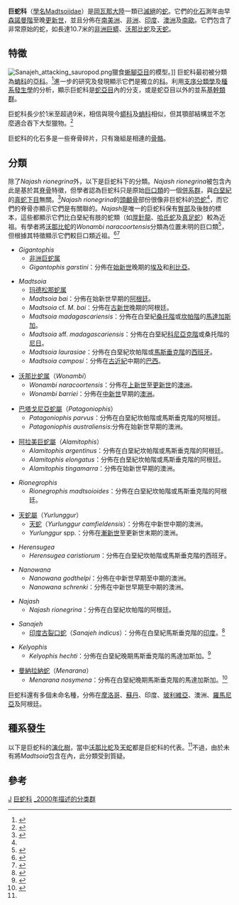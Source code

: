 {{Automatic Taxobox
| taxon = Madtsoiidae
| authority = (Hoffstetter, 1961) Scanlon & Lee, 2000
| fossil_range = {{fossil range|98|0.012}}<small>[[森諾曼階|森諾曼階]]至[[更新世|更新世]]晚期</small>
| image = Wonambi naracoortensis vs Thylacoleo.jpg
| image_caption = 正與[[袋獅|袋獅]]搏鬥的[[沃那比蛇|沃那比蛇]]
| subdivision_ranks = [[屬|屬]]
| subdivision = 參見內文
}}

'''巨蛇科'''（[[學名|學名]]Madtsoiidae）是[[岡瓦那大陸|岡瓦那大陸]]一類已[[滅絕|滅絕]]的[[蛇|蛇]]。它們的[[化石|化石]]測年由早[[森諾曼階|森諾曼階]]至晚[[更新世|更新世]]，並且分佈在[[南美洲|南美洲]]、[[非洲|非洲]]、[[印度|印度]]、[[澳洲|澳洲]]及[[南歐|南歐]]。它們包含了非常原始的蛇，如長達10.7米的[[非洲巨蟒|非洲巨蟒]]、[[沃那比蛇|沃那比蛇]]及[[天蛇|天蛇]]。

==特徵==
[[Image:Sanajeh_attacking_sauropod.png|thumb]]獵食[[蜥腳亞目|蜥腳亞目]]的模型。]]
巨蛇科最初被分類為[[蚺科|蚺科]]的[[亞科|亞科]]。<ref name=Hoffstetter1961a>{{Cite journal|author=Hoffstetter, R.|year=1961a|title=Nouveaux restes d'un serpent boïdé (''Madtsoia madagascariensis'' nov. sp.) dans le Crétacé supérieur de Madagascar|journal=Bulletin du Muséum national d'Histoire naturelle, Paris|issue=2|volume=33|pages=152-60}}</ref>進一步的研究及發現顯示它們是獨立的[[科|科]]。利用[[支序分類學|支序分類學]]及[[種系發生學|種系發生學]]的分析，顯示巨蛇科是[[蛇亞目|蛇亞目]]內的分支，或是蛇亞目以外的並系[[基幹類群|基幹類群]]。

巨蛇科長少於1米至超過9米，相信與現今[[蟒科|蟒科]]及[[蚺科|蚺科]]相似，但其顎部結構並不怎麼適合吞下大型獵物。<ref name=Scanlon2005>{{Cite journal|author=Scanlon, J.D.|year=2005|title=Cranial morphology of the Plio-Pleistocene giant madtsoiid snake ''Wonambi naracoortensis''|journal=Acta Palaeontologica Polonica|volume=50|pages=139-80}}</ref>

巨蛇科的化石多是一些脊骨碎片，只有幾組是相連的[[骨骼|骨骼]]。

==分類==
除了''Najash rionegrina''外，以下是巨蛇科下的分類。''Najash rionegrina''被包含內此是基於其[[脊骨|脊骨]]特徵，但學者認為巨蛇科只是原始[[巨口類|巨口類]]的一個[[併系群|併系群]]，與[[白堊紀|白堊紀]]的[[真蛇下目|真蛇下目]]無關。<ref name=ApesteguiaZaher2006>{{Cite journal|author=Apesteguía, S. and H. Zaher|year=2006|title=A Cretaceous terrestrial snake with robust hindlimbs and a sacrum|journal=Nature|volume=440|pages=1037-40}}</ref>''Najash rionegrina''的[[頭顱骨|頭顱骨]]部份很像非巨蛇科的[[恐蛇|恐蛇]]<ref name=ApesteguiaZaher2006/>，而它們的脊骨亦顯示它們是有關聯的。''Najash''是唯一的巨蛇科保有[[臀部|臀部]]及後肢的標本，這些都顯示它們比白堊紀有肢的蛇類（如[[厚針龍|厚針龍]]、[[哈氏蛇|哈氏蛇]]及[[真足蛇|真足蛇]]）較為近祖。有學者將[[沃那比蛇|沃那比蛇]]的''Wonambi naracoortensis''分類為位置未明的巨口類<ref>{{Cite journal|author=Rieppel, O., A.G. Kluge, and H. Zaher|year=2002|title=Testing the phylogenetic relationships of the Pleistocene snake ''Wonambi naracoortensis'' Smith.|journal=Journal of Vertebrate Paleontology|volume=22|pages=812-29}}</ref>，但根據其特徵顯示它們較巨口類近祖。<ref>{{Cite journal|author=Scanlon, J.D.|year=2005|title=Cranial morphology of the Plio-Pleistocene giant madtsoiid snake ''Wonambi naracoortensis''|journal=Acta Palaeontologica Polonica|volume=50|pages=139-80}}</ref><ref name=Scanlon2006>{{Cite journal|author=Scanlon, J.D.|year=2006|title=Skull of the large non-macrostomatan snake ''Yurlunggur'' from the Australian Oligo-Miocene|journal=Nature|volume=439|pages=839-42}}</ref>

*''Gigantophis''
**[[非洲巨蛇属|非洲巨蛇属]]
**''Gigantophis garstini''：分佈在[[始新世|始新世]]晚期的[[埃及|埃及]]和[[利比亞|利比亞]]。

*''Madtsoia''
**[[玛德松那蛇属|玛德松那蛇属]]
**''Madtsoia bai''：分佈在始新世早期的[[阿根廷|阿根廷]]。
**''Madtsoia'' cf. ''M. bai''：分佈在[[古新世|古新世]]晚期的阿根廷。
**''Madtsoia madagascariensis''：分佈在白堊紀[[桑托階|桑托階]]或[[坎帕階|坎帕階]]的[[馬達加斯加|馬達加斯加]]。
**''Madtsoia'' aff. ''madagascariensis''：分佈在白堊紀[[科尼亞克階|科尼亞克階]]或桑托階的[[尼日|尼日]]。
**''Madtsoia laurasiae''：分佈在白堊紀坎帕階或[[馬斯垂克階|馬斯垂克階]]的[[西班牙|西班牙]]。
**''Madtsoia camposi''：分佈在[[古近紀|古近紀]]中期的[[巴西|巴西]]。

*[[沃那比蛇属|沃那比蛇属]]（''Wonambi''）
**''Wonambi naracoortensis''：分佈在[[上新世|上新世]]至[[更新世|更新世]]的[[澳洲|澳洲]]。
**''Wonambi barriei''：分佈在[[中新世|中新世]]早期的[[澳洲|澳洲]]。

*[[巴塔戈尼亞蛇屬|巴塔戈尼亞蛇屬]]（''Patagoniophis''）
**''Patagoniophis parvus''：分佈在白堊紀坎帕階或馬斯垂克階的阿根廷。
**''Patagoniophis australiensis'':分佈在始新世早期的澳洲。

*[[阿拉美巨蛇屬|阿拉美巨蛇屬]]（''Alamitophis''）
**''Alamitophis argentinus''：分佈在白堊紀坎帕階或馬斯垂克階的阿根廷。
**''Alamitophis elongatus''：分佈在白堊紀坎帕階或馬斯垂克階的阿根廷。
**''Alamitophis tingamarra''：分佈在始新世早期的澳洲。

*''Rionegrophis''
**''Rionegrophis madtsoioides''：分佈在白堊紀坎帕階或馬斯垂克階的阿根廷。

*[[天蛇屬|天蛇屬]]（''Yurlunggur''）
**[[天蛇|天蛇]]（''Yurlunggur camfieldensis''）：分佈在中新世中期的澳洲。
**''Yurlunggur'' spp.：分佈在[[漸新世|漸新世]]至更新世末期的澳洲。

*''Herensugea''
**''Herensugea caristiorum''：分佈在白堊紀坎帕階或馬斯垂克階的西班牙。

*''Nanowana''
**''Nanowana godthelpi''：分佈在中新世早期至中期的澳洲。
**''Nanowana schrenki''：分佈在中新世早期至中期的澳洲。

*''Najash''
**''Najash rionegrina''：分佈在白堊紀坎帕階的阿根廷。

*''Sanajeh''
**[[印度古裂口蛇|印度古裂口蛇]]（''Sanajeh indicus''）：分佈在白堊紀馬斯垂克階的[[印度|印度]]。<ref name=Wetal10>{{cite journal|last=Wilson|first=J.A.|coauthors=Mohabey, D.M.; Peters, S.E.; and Head, J.J.|year=2010|title=Predation upon hatchling dinosaurs by a new snake from the Late Cretaceous of India|pages=e1000322|journal=PLoS Biology|volume=8|issue=3|doi=10.1371/journal.pbio.1000322}}</ref>

*''Kelyophis''
**''Kelyophis hechti''：分佈在白堊紀晚期馬斯垂克階的馬達加斯加。<ref name="Laduke">{{Cite journal|doi=10.1080/02724630903409188|author=Laduke, T.C., Krause, D.W., Scanlon, J.D. and Kley, N.J.|year=2010|title=A Late Cretaceous (Maastrichtian) snake assemblage from the Maevarano Formation, Mahjanga Basin, Madagascar|journal=Journal of Vertebrate Paleontology|volume=30|issue=1|pages=109–38}}</ref>

*[[曼納拉納蛇|曼納拉納蛇]]（''Menarana''）
**''Menarana nosymena''：分佈在白堊紀晚期馬斯垂克階的馬達加斯加。<ref name="Laduke">{{Cite journal|doi=10.1080/02724630903409188|author=Laduke, T.C., Krause, D.W., Scanlon, J.D. and Kley, N.J.|year=2010|title=A Late Cretaceous (Maastrichtian) snake assemblage from the Maevarano Formation, Mahjanga Basin, Madagascar|journal=Journal of Vertebrate Paleontology|volume=30|issue=1|pages=109–38}}</ref>

巨蛇科還有多個未命名種，分佈在[[摩洛哥|摩洛哥]]、[[蘇丹|蘇丹]]、印度、[[玻利維亞|玻利維亞]]、澳洲、[[羅馬尼亞|羅馬尼亞]]及阿根廷。

==種系發生==
以下是巨蛇科的[[演化樹|演化樹]]，當中[[沃那比蛇|沃那比蛇]]及[[天蛇|天蛇]]都是巨蛇科的代表。<ref name=Scanlon2006/>不過，由於未有將''Madtsoia''包含在內，此分類受到質疑。

{{clade| style=font-size:100%;line-height:100%
|label1=<span style="color:white;">unnamed</font> 
|1={{clade
   |1=[[厚蛇屬|厚蛇屬]]†
   |label2=<span style="color:white;">unnamed</font> 
   |2={{clade
      |1=[[哈氏蛇|哈氏蛇]]†
      |label2=<span style="color:white;">unnamed</font> 
      |2={{clade
         |label1=<span style="color:white;">unnamed</font> 
         |1={{clade
            |1=[[沃那比蛇|沃那比蛇]]†
            |2=[[天蛇屬|天蛇屬]]†
            }}
         |label2=<span style="color:white;">unnamed</font> 
         |2={{clade
            |1=[[恐蛇屬|恐蛇屬]]†
            |label2=<span style="color:white;">unnamed</font> 
            |2={{clade
               |1=[[盲蛇下目|盲蛇下目]]
               |2=[[真蛇下目|真蛇下目]]
               }}
            }}
         }}
      }}
   }}
}}

==參考==
{{reflist}}
{{已滅絕有鱗目|O.}}
{{Taxonbar}}
[[Category:真蛇下目|J]]
[[Category:巨蛇科|]]
[[Category:_2000年描述的分类群|]]